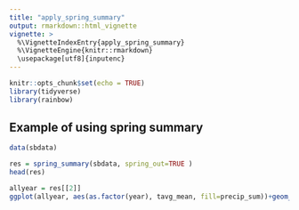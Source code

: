 ```yaml
---
title: "apply_spring_summary"
output: rmarkdown::html_vignette
vignette: >
  %\VignetteIndexEntry{apply_spring_summary}
  %\VignetteEngine{knitr::rmarkdown}
  \usepackage[utf8]{inputenc}
---
```


```r
knitr::opts_chunk$set(echo = TRUE)
library(tidyverse)
library(rainbow)
```

## Example of using spring summary


```r


data(sbdata)

res = spring_summary(sbdata, spring_out=TRUE )
head(res)

allyear = res[[2]]
ggplot(allyear, aes(as.factor(year), tavg_mean, fill=precip_sum))+geom_col()

```

